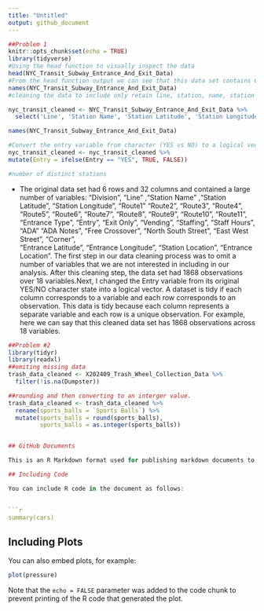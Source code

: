 ```yaml
---
title: "Untitled"
output: github_document
---
```


```r
##Problem 1
knitr::opts_chunk$set(echo = TRUE)
library(tidyverse)
#Using the head function to visually inspect the data 
head(NYC_Transit_Subway_Entrance_And_Exit_Data)
#From the head function output we can see that this data set contains 6 rows and 32 columns
names(NYC_Transit_Subway_Entrance_And_Exit_Data)
#cleaning the data to include only retain line, station, name, station latitude / longitude, routes served, entry, vending, entrance type, and ADA compliance

nyc_transit_cleaned <- NYC_Transit_Subway_Entrance_And_Exit_Data %>%
  select('Line', 'Station Name', 'Station Latitude', 'Station Longitude', 'Entry', 'Route1', 'Route2', 'Route3', 'Route4', 'Route5', 'Route6', 'Route7', 'Route8', 'Route9', 'Route10', 'Vending', 'Entrance Type', 'ADA' )

names(NYC_Transit_Subway_Entrance_And_Exit_Data)

#Convert the entry variable from character (YES vs NO) to a logical vector. 
nyc_transit_cleaned <- nyc_transit_cleaned %>%
mutate(Entry = ifelse(Entry == "YES", TRUE, FALSE))

#number of distinct stations


```
* The original data set had 6 rows and 32 columns and contained a large number of variables: "Division", "Line" ,"Station Name" ,"Station Latitude", "Station Longitude", "Route1"          "Route2", "Route3", "Route4", "Route5", "Route6", "Route7", "Route8", "Route9", "Route10",         "Route11", "Entrance Type", "Entry", "Exit Only", "Vending", "Staffing", "Staff Hours", "ADA"      "ADA Notes", "Free Crossover", "North South Street", "East West Street", "Corner",           
 "Entrance Latitude",  "Entrance Longitude", "Station Location",   "Entrance Location". The first step in our data cleaning process was to omit a number of variables that we are not interested in including in our analysis. After this cleaning step, the data set had 1868 observations over 18 variables.Next, I changed the Entry variable from its original YES/NO character state into a logical vector. A dataset is tidy if each column corresponds to a variable and each row corresponds to an observation. This data is tidy because each column represents a separate variable and each row is a unique observation. For example, here we can say that this cleaned data set has 1868 observations across 18 variables. 
 
``` r
##Problem #2
library(tidyr)
library(readxl)
##omiting missing data
trash_data_cleaned <- X202409_Trash_Wheel_Collection_Data %>%
  filter(!is.na(Dumpster))

##rounding and then converting to an interger value. 
trash_data_cleaned <- trash_data_cleaned %>%
  rename(sports_balls = `Sports Balls`) %>%
  mutate(sports_balls = round(sports_balls),  
         sports_balls = as.integer(sports_balls)) 


## GitHub Documents

This is an R Markdown format used for publishing markdown documents to GitHub. When you click the **Knit** button all R code chunks are run and a markdown file (.md) suitable for publishing to GitHub is generated.

## Including Code

You can include R code in the document as follows:
 

```r
summary(cars)
```

## Including Plots

You can also embed plots, for example:

```r
plot(pressure)
```

Note that the `echo = FALSE` parameter was added to the code chunk to prevent printing of the R code that generated the plot.
